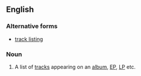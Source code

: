 ==English==

===Alternative forms===
* [[track listing]]

===Noun===
{{en-noun}}

# {{label|en|music}} A list of [[track]]s appearing on an [[album]], [[EP]], [[LP]] etc.
